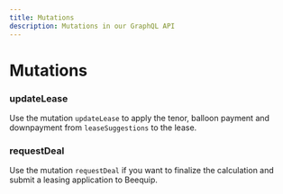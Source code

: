 ```yaml
---
title: Mutations
description: Mutations in our GraphQL API
---
```


# Mutations

### updateLease 

Use the mutation `updateLease` to apply the tenor, balloon payment and downpayment from `leaseSuggestions` to the lease. 

### requestDeal 

Use the mutation `requestDeal` if you want to finalize the calculation and submit a leasing application to Beequip. 
